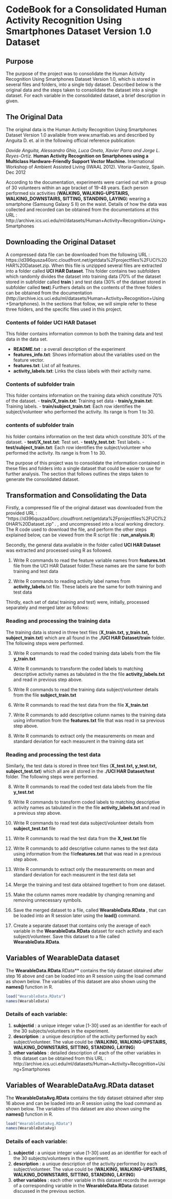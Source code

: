 # CodeBook for a Consolidated Human Activity Recognition Using Smartphones Dataset Version 1.0 Dataset

## Purpose

The purpose of the project was to consolidate the Human Activity Recognition Using Smartphones Dataset Version 1.0, which is stored in several
files and folders, into a single tidy dataset. Described below is the original data and the steps taken to consolidate the dataset into a single dataset. For each variable in the consolidated dataset, a brief description in given.

## The Original Data

The original data is the Human Activity Recognition Using Smartphones Dataset Version 1.0 available from 
www.smartlab.ws and described by Anguita D. et. al in the following official reference publication:

*Davide Anguita, Alessandro Ghio, Luca Oneto, Xavier Parra and Jorge L. Reyes-Ortiz.*
**Human Activity Recognition on Smartphones using a Multiclass Hardware-Friendly Support Vector Machine.**
International Workshop of Ambient Assisted Living (IWAAL 2012). 
Vitoria-Gasteiz, Spain. Dec 2012 

According to the documentation, experiments were carried out with a group of 30 volunteers within an age bracket of 19-48 years. Each person performed six activities (**WALKING, WALKING-UPSTAIRS, WALKING_DOWNSTAIRS, SITTING, STANDING, LAYING**) wearing a smartphone (Samsung Galaxy S II) on the waist. Details of how the data was collected and recorded can be obtained from the documentations at this URL : http://archive.ics.uci.edu/ml/datasets/Human+Activity+Recognition+Using+Smartphones

## Downloading the Original Dataset

A compressed data file can be downloaded from the following URL : https://d396qusza40orc.cloudfront.net/getdata%2Fprojectfiles%2FUCI%20HAR%20Dataset.zip. When this file is unzipped several files are extracted into a folder called **UCI HAR Dataset**.  This folder contains two subfolders which randomly divides the dataset into training data (70% of the dataset stored in subfolder called **train** ) and test data (30% of the dataset stored in subfolder called **test**).Furthers details on the contents of the three folders  can be obtained from the documentation (http://archive.ics.uci.edu/ml/datasets/Human+Activity+Recognition+Using+Smartphones). In the sections that follow, we will simple refer to these three folders, and the specific files used in this project.

### Contents of folder UCI HAR Dataset
This folder contains information common to both the training data and test data in the data set.

- **README.txt** : a overall description of the experiment
- **features_info.txt**: Shows information about the variables used on the feature vector.
- **features.txt**: List of all features.
- **activity_labels.txt**: Links the class labels with their activity name.

### Contents of subfolder train 
This folder contains information on the training data  which constitute 70% of the dataset.
- **train/X_train.txt**: Training set data 
- **train/y_train.txt**: Training labels.
- **train/subject_train.txt**: Each row identifies the subject/volunteer who performed the activity. Its range is from 1 to 30. 


### contents of subfolder train 
his folder contains information on the test data  which constitute 30% of the dataset.
- **test/X_test.txt**: Test set.
- **test/y_test.txt**: Test labels.
- **test/subject_train.txt**: Each row identifies the subject/volunteer who performed the activity. Its range is from 1 to 30.

The purpose of this project was to consolidate the information contained in these files and folders into a single dataset that could be 
easier to use for further analysis. The section that follows outlines the steps taken to generate the consolidated dataset.


## Transformation and Consolidating the Data


Firstly, a  compressed file of the original dataset was downloaded from the provided URL : "https://d396qusza40orc.cloudfront.net/getdata%2Fprojectfiles%2FUCI%20HAR%20Dataset.zip" . , and uncompressed into a local working directory. The R code used to download the file, and perform
the  other steps explained below, can be viewed from the R script file : **run_analysis.R**) 

Secondly, the general data available in the folder called **UCI HAR Dataset** was extracted and processed using R as followed.  

1. Write R commands to read the feature variable names from **features.txt** file from the UCI HAR Dataset folder.These names are the same for both training and test data

2. Write R commands to reading activity label names from **activity_labels**.txt file. These labels are the same for both training and test data


Thirdly, each set of data( training and test) were, initially, processed separately and merged later as follows:

### Reading and processing the training data

The training data is stored in three text files (**X_train.txt, y_train.txt, subject_train.txt**) which are all found in the **./UCI HAR Dataset/train** folder. The following steps were performed.

3. Write R commands to read the coded training data labels from the file **y_train.txt** 
4. Write R commands to transform the coded labels to matching descriptive activity names as tabulated in the the file **activity_labels.txt** and read in previous step above.
5. Write R commands to read the training data subject/volunteer details from the file **subject_train.txt** 

6. Write R commands to read the test data from the file **X_train.txt**
7. Write R commands to add descriptive column names to the training data using information from the **features.txt** file that was read in sa previous step above.
8. Write R commands to extract only the measurements on mean and standard deviation for each measurent in the training data set 

### Reading and processing the test data

Similarly, the test data is stored in three text files (**X_test.txt, y_test.txt, subject_test.txt**) which all are all stored in the **./UCI HAR Dataset/test** folder. The following steps were performed.

8. Write R commands to read the coded test data labels from the file **y_test.txt**
9. Write R commands to transform coded labels to matching descriptive activity names as tabulated in the the file 
 **activity_labels.txt** and read in a previous step above.
10. Write R commands to read test data subject/volunteer details from **subject_test.txt** file

11. Write R commands to read the test data from the **X_test.txt** file
12. Write R commands to add descriptive column names to the test data using information from the file**features.txt** that was read in
a previous step above.
13. Write R commands to extract only the measurements on mean and standard deviation for each measurent in the test data set

14. Merge the training and test data obtained togethert to from one dataset.
15. Make the column names more readable by changing renaming and removing unnecessary symbols.
16. Save the merged dataset to a file, called **WearableData.RData** , that can be loaded into an R session later using the **load()**
command.
17. Create a separate dataset that contains only the average of each variable in the **WearableData.RData** dataset for each activity and each 
subject/volunteer. Save this dataset to a file called **WearableData.RData**.


## Variables of **WearableData** dataset

The **WearableData.RData**.RData** contains the tidy dataset obtained after step 16 above and can be loaded into an R session using the load command as shown below. The variables of this dataset are also shown using the **names()** function in R. 

```r
load("WearableData.RData")
names(WearableData)
```

### Details of each variable:

1. **subjectid** : a unique integer value [1-30] used as an identifier for each of the 30 subjects/volunteers in  the experiment.
2. **description** : a unique description of the activity performed by each subject/volunteer. The value could be 
(**WALKING, WALKING-UPSTAIRS, WALKING_DOWNSTAIRS, SITTING, STANDING, LAYING**)
3. **other variables** : detailed description of each of the other variables in this dataset can be obtained from this URL : http://archive.ics.uci.edu/ml/datasets/Human+Activity+Recognition+Using+Smartphones


## Variables of **WearableDataAvg.RData** dataset
The **WearableDataAvg.RData** contains the tidy dataset obtained after step 16 above and can be loaded into an R session using the load command as shown below. The variables of this dataset are also shown using the **names()** function in R. 

```r
load("WearableDataAvg.RData")
names(WearableDataAvg)
```

### Details of each variable:

1. **subjectid** : a unique integer value [1-30] used as an identifier for each of the 30 subjects/volunteers in  the experiment.
2. **description** : a unique description of the activity performed by each subject/volunteer. The value could be 
(**WALKING, WALKING-UPSTAIRS, WALKING_DOWNSTAIRS, SITTING, STANDING, LAYING**)
3. **other variables** : each other variable in this dataset records the average of a corresponding variable in the **WearableData.RData** dataset discussed in the previous section.
